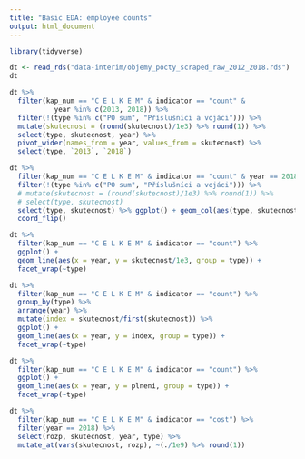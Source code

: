 ```yaml
---
title: "Basic EDA: employee counts"
output: html_document
---
```


```r
library(tidyverse)
```


```r
dt <- read_rds("data-interim/objemy_pocty_scraped_raw_2012_2018.rds")
dt
```

```r
dt %>% 
  filter(kap_num == "C E L K E M" & indicator == "count" & 
           year %in% c(2013, 2018)) %>% 
  filter(!(type %in% c("PO sum", "Příslušníci a vojáci"))) %>% 
  mutate(skutecnost = (round(skutecnost)/1e3) %>% round(1)) %>%
  select(type, skutecnost, year) %>% 
  pivot_wider(names_from = year, values_from = skutecnost) %>% 
  select(type, `2013`, `2018`)
```

```r
dt %>% 
  filter(kap_num == "C E L K E M" & indicator == "count" & year == 2018) %>% 
  filter(!(type %in% c("PO sum", "Příslušníci a vojáci"))) %>% 
  # mutate(skutecnost = (round(skutecnost)/1e3) %>% round(1)) %>% 
  # select(type, skutecnost)
  select(type, skutecnost) %>% ggplot() + geom_col(aes(type, skutecnost)) +
  coord_flip()
```

```r
dt %>% 
  filter(kap_num == "C E L K E M" & indicator == "count") %>% 
  ggplot() +
  geom_line(aes(x = year, y = skutecnost/1e3, group = type)) +
  facet_wrap(~type)

dt %>% 
  filter(kap_num == "C E L K E M" & indicator == "count") %>% 
  group_by(type) %>% 
  arrange(year) %>% 
  mutate(index = skutecnost/first(skutecnost)) %>% 
  ggplot() +
  geom_line(aes(x = year, y = index, group = type)) +
  facet_wrap(~type)
```

```r
dt %>% 
  filter(kap_num == "C E L K E M" & indicator == "count") %>% 
  ggplot() +
  geom_line(aes(x = year, y = plneni, group = type)) +
  facet_wrap(~type)
```


```r
dt %>% 
  filter(kap_num == "C E L K E M" & indicator == "cost") %>% 
  filter(year == 2018) %>% 
  select(rozp, skutecnost, year, type) %>% 
  mutate_at(vars(skutecnost, rozp), ~(./1e9) %>% round(1))
```


